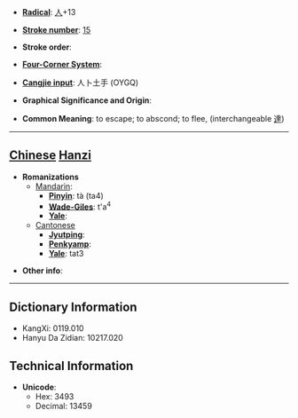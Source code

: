 * '''[[Wiktionary:Chinese radical index| Radical]]''': [[Wiktionary:Chinese radical index 人|人]]+13

* '''[[Wiktionary:Chinese total strokes index|Stroke number]]''': [[Wiktionary:Chinese total strokes index 15|15]]

* '''Stroke order''': 

* '''[[Wiktionary:Chinese four corner index|Four-Corner System]]''': 

* '''[[Wiktionary:Chinese Cangjie index|Cangjie input]]''': 人卜土手 (OYGQ)

* '''Graphical Significance and Origin''': 

* '''Common Meaning''': to escape; to abscond; to flee, (interchangeable [[達]])

----

== [[Chinese]] [[Hanzi]] ==

* '''Romanizations'''
** [[Mandarin]]:
*** '''[[Pinyin]]''': tà (ta4)
*** '''[[Wade-Giles]]''': t'a<sup>4</sup>
*** '''[[Yale]]''': 
**[[Cantonese]]
***'''[[Jyutping]]''':
***'''[[Penkyamp]]''': 
***'''[[Yale]]''': tat3

* '''Other info''': 

----

== Dictionary Information ==

* KangXi: 0119.010
* Hanyu Da Zidian: 10217.020

== Technical Information ==

* '''Unicode''':
** Hex: 3493
** Decimal: 13459